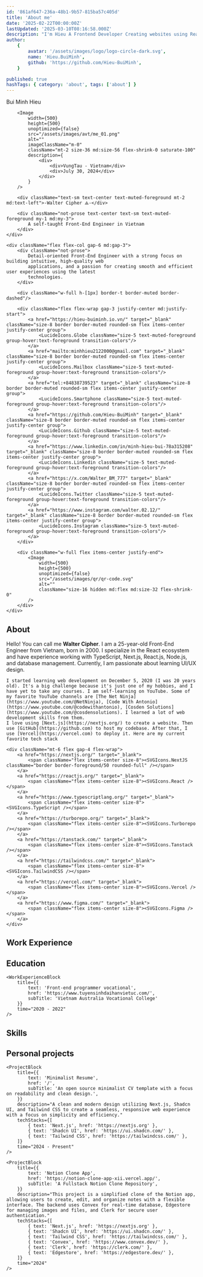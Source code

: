 ```yaml
---
id: '861af647-236a-48b1-9b57-815ba57c405d'
title: 'About me'
date: '2025-02-22T00:00:00Z'
lastUpdated: '2025-03-10T08:16:58.000Z'
description: "I'm Hieu A Frontend Developer Creating websites using React."
author:
    {
        avatar: '/assets/images/logo/logo-circle-dark.svg',
        name: 'Hieu.BuiMinh',
        github: 'https://github.com/Hieu-BuiMinh',
    }

published: true
hashTags: { category: 'about', tags: ['about'] }
---
```


<div className="relative flex items-center justify-start gap-5 flex-col md:flex-row">
	<div className="flex flex-col items-center justify-center shrink-0">
	    <div className="text-2xl text-center font-bold pt-3 md:text-4xl md:text-left">Bui Minh Hieu</div>

    	<Image
    		width={500}
    		height={500}
    		unoptimized={false}
    		src="/assets/images/avt/me_01.png"
    		alt=""
    		imageClassName="m-0"
    		className="mt-2 size-36 md:size-56 flex-shrink-0 saturate-100"
    		description={
    			<div>
    				<div>VungTau - Vietnam</div>
    				<div>July 30, 2024</div>
    			</div>
    		}
    	/>

    	<div className="text-sm text-center text-muted-foreground mt-2 md:text-left">-Walter Cipher ⟁-</div>

    	<div className="not-prose text-center text-sm text-muted-foreground my-1 md:my-3">
    		A self-taught Front-End Engineer in Vietnam
    	</div>
    </div>

    <div className="flex flex-col gap-6 md:gap-3">
    	<div className="not-prose">
    		Detail-oriented Front-End Engineer with a strong focus on building intuitive, high-quality web
    		applications, and a passion for creating smooth and efficient user experiences using the latest
    		technologies.
    	</div>

        <div className="w-full h-[1px] border-t border-muted border-dashed"/>

        <div className="flex flex-wrap gap-3 justify-center md:justify-start">
            <a href="https://hieu-buiminh.io.vn/" target="_blank" className="size-8 border border-muted rounded-sm flex items-center justify-center group">
                <LucideIcons.Globe className="size-5 text-muted-foreground group-hover:text-foreground transition-colors"/>
            </a>
            <a href="mailto:minhhieu2122000@gmail.com" target="_blank" className="size-8 border border-muted rounded-sm flex items-center justify-center group">
                <LucideIcons.Mailbox className="size-5 text-muted-foreground group-hover:text-foreground transition-colors"/>
            </a>
            <a href="tel:+84838739523" target="_blank" className="size-8 border border-muted rounded-sm flex items-center justify-center group">
                <LucideIcons.Smartphone className="size-5 text-muted-foreground group-hover:text-foreground transition-colors"/>
            </a>
            <a href="https://github.com/Hieu-BuiMinh" target="_blank" className="size-8 border border-muted rounded-sm flex items-center justify-center group">
                <LucideIcons.Github className="size-5 text-muted-foreground group-hover:text-foreground transition-colors"/>
            </a>
            <a href="https://www.linkedin.com/in/minh-hieu-bui-78a315208" target="_blank" className="size-8 border border-muted rounded-sm flex items-center justify-center group">
                <LucideIcons.Linkedin className="size-5 text-muted-foreground group-hover:text-foreground transition-colors"/>
            </a>
            <a href="https://x.com/Walter_BM_777" target="_blank" className="size-8 border border-muted rounded-sm flex items-center justify-center group">
                <LucideIcons.Twitter className="size-5 text-muted-foreground group-hover:text-foreground transition-colors"/>
            </a>
            <a href="https://www.instagram.com/walter.02.12/" target="_blank" className="size-8 border border-muted rounded-sm flex items-center justify-center group">
                <LucideIcons.Instagram className="size-5 text-muted-foreground group-hover:text-foreground transition-colors"/>
            </a>
        </div>

        <div className="w-full flex items-center justify-end">
            <Image
                width={500}
                height={500}
                unoptimized={false}
                src="/assets/images/qr/qr-code.svg"
                alt=""
                className="size-16 hidden md:flex md:size-32 flex-shrink-0"
            />
        </div>
    </div>

</div>

## About

<div>
    <div className="not-prose">
        Hello! You can call me <b>Walter Cipher</b>. I am a 25-year-old Front-End Engineer from Vietnam, born in 2000. I specialize in the React ecosystem and have experience working with TypeScript, Next.js, React.js, Node.js, and database management. Currently, I am passionate about learning UI/UX design.
    </div>

    I started learning web development on December 5, 2020 (I was 20 years old). It's a big challenge because it's just one of my hobbies, and I have yet to take any courses. I am self-learning on YouTube. Some of my favorite YouTube channels are [The Net Ninja](https://www.youtube.com/@NetNinja), [Code With Antonio](https://www.youtube.com/@codewithantonio), [Cosden Solutions](https://www.youtube.com/@cosdensolutions). I learned a lot of web development skills from them.
    I love using [Next.js](https://nextjs.org/) to create a website. Then use [GitHub](https://github.com) to host my codebase. After that, I use [Vercel](https://vercel.com) to deploy it. Here are my current favorite tech stack

    <div className="mt-6 flex gap-4 flex-wrap">
        <a href="https://nextjs.org/" target="_blank">
            <span className="flex items-center size-8"><SVGIcons.NextJS className="border border-foreground/50 rounded-full" /></span>
        </a>
        <a href="https://reactjs.org/" target="_blank">
            <span className="flex items-center size-8"><SVGIcons.React /></span>
        </a>
        <a href="https://www.typescriptlang.org/" target="_blank">
            <span className="flex items-center size-8"><SVGIcons.TypeScript /></span>
        </a>
        <a href="https://turborepo.org/" target="_blank">
            <span className="flex items-center size-8"><SVGIcons.Turborepo /></span>
        </a>
        <a href="https://tanstack.com/" target="_blank">
            <span className="flex items-center size-8"><SVGIcons.Tanstack /></span>
        </a>
        <a href="https://tailwindcss.com/" target="_blank">
            <span className="flex items-center size-8"><SVGIcons.TailwindCSS /></span>
        </a>
        <a href="https://vercel.com/" target="_blank">
            <span className="flex items-center size-8"><SVGIcons.Vercel /></span>
        </a>
        <a href="https://www.figma.com/" target="_blank">
            <span className="flex items-center size-8"><SVGIcons.Figma /></span>
        </a>
    </div>

</div>

## Work Experience

<div className="flex flex-col gap-3">
	<WorkExperienceBlock
		title={{
			text: 'Software Developer',
			href: '/projects/software-developer',
			subTitle: 'Developing awesome stuff!',
		}}
		time="June 2021 - Present"
		description="I worked on building innovative applications that help solve real-world problems."
		techStacks={[
			{ text: 'React', href: 'https://reactjs.org' },
			{ text: 'Node.js', href: 'https://nodejs.org' },
			{ text: 'TypeScript', href: 'https://www.typescriptlang.org' },
		]}
	/>
</div>

## Education

<div className="flex flex-col gap-3">
    <WorkExperienceBlock
        title={{
            text: 'Bachelor of Information Technology',
            href: 'https://ctd.ueh.edu.vn/en/chi-tiet-dao-tao/cu-nhan-dai-hoc-chinh-quy-chuong-trinh-he-thong-thong-tin-kinh-doanh-chuong-trinh-chuan/',
            subTitle: 'University of Economics Ho Chi Minh City'
        }}
        time="2018 - 2022"
    />

    <WorkExperienceBlock
        title={{
            text: 'Front-end programmer vocational',
            href: 'https://www.tuyensinhdaihanvietuc.com/',
            subTitle: 'Vietnam Australia Vocational College'
        }}
        time="2020 - 2022"
    />

</div>

## Skills

<div className="flex flex-wrap gap-3">
	<TechBadge content="React.js" href="https://react.dev/" className="" />
	<TechBadge content="Next.js" href="https://nextjs.org/" className="" />
	<TechBadge content="Turborepo" href="https://turbo.build/repo/docs" className="" />
	<TechBadge content="Convex" href="https://www.convex.dev/" className="" />
	<TechBadge content="TypeScript" href="#" className="" />
	<TechBadge content="Tailwind CSS" href="https://tailwindcss.com/" className="" />
	<TechBadge content="Tanstack" href="#" className="" />
	<TechBadge content="Mantine UI" href="https://mantine.dev/" className="" />
	<TechBadge content="Shadcn UI" href="https://ui.shadcn.com/" className="" />
	<TechBadge content="MUI" href="https://mui.com/" className="" />
	<TechBadge content="AntD" href="https://ant.design/" className="" />
	<TechBadge content="Figma" href="https://www.figma.com/" className="" />
	<TechBadge content="Design Systems" className="" />
</div>

## Personal projects

<div className="grid grid-cols-1 gap-3 md:grid-cols-2 lg:grid-cols-3">
    <ProjectBlock
        title={{
            text: 'Personal Blog',
            href: 'https://hieu-buiminh.io.vn/',
            subTitle: 'My personal website and blog using Next-js 15, Tailwind css and Shadcn UI',
        }}
        description="I started learning web development in December 2020 to create a blog for sharing tutorials and reflections. After learning HTML,  CSS, and JavaScript, I wanted more flexibility than a static website could offer."
        techStacks={[
            { text: 'Next.js', href: 'https://nextjs.org' },
            { text: 'Shadcn UI', href: 'https://ui.shadcn.com/' },
            { text: 'Tailwind CSS', href: 'https://tailwindcss.com/' },
            { text: 'Convex', href: 'https://www.convex.dev/' },
            { text: 'Clerk', href: 'https://clerk.com/' },
            { text: 'Velite js', href: 'https://velite.js.org/' },
        ]}
        time="2024 - Present"
    />

    <ProjectBlock
        title={{
            text: 'Minimalist Resume',
            href: '/',
            subTitle: 'An open source minimalist CV template with a focus on readability and clean design.',
        }}
        description="A clean and modern design utilizing Next.js, Shadcn UI, and Tailwind CSS to create a seamless, responsive web experience with a focus on simplicity and efficiency."
        techStacks={[
            { text: 'Next.js', href: 'https://nextjs.org' },
            { text: 'Shadcn UI', href: 'https://ui.shadcn.com/' },
            { text: 'Tailwind CSS', href: 'https://tailwindcss.com/' },
        ]}
        time="2024 - Present"
    />

    <ProjectBlock
        title={{
            text: 'Notion Clone App',
            href: 'https://notion-clone-app-xii.vercel.app/',
            subTitle: 'A Fullstack Notion Clone Repository',
        }}
        description="This project is a simplified clone of the Notion app, allowing users to create, edit, and organize notes with a flexible interface. The backend uses Convex for real-time database, Edgestore for managing images and files, and Clerk for secure user authentication."
        techStacks={[
            { text: 'Next.js', href: 'https://nextjs.org' },
            { text: 'Shadcn UI', href: 'https://ui.shadcn.com/' },
            { text: 'Tailwind CSS', href: 'https://tailwindcss.com/' },
            { text: 'Convex', href: 'https://www.convex.dev/' },
            { text: 'Clerk', href: 'https://clerk.com/' },
            { text: 'Edgestore', href: 'https://edgestore.dev/' },
        ]}
        time="2024"
    />

</div>

